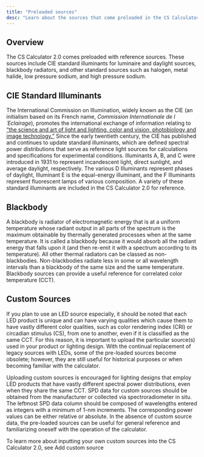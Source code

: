 ```yaml
---
title: "Preloaded sources"
desc: "Learn about the sources that come preloaded in the CS Calculator 2.0"
---
```


## Overview

The CS Calculator 2.0 comes preloaded with reference sources. These sources include CIE standard illuminants for luminaire and daylight sources, blackbody radiators, and other standard sources such as halogen, metal halide, low pressure sodium, and high pressure sodium.

## CIE Standard Illuminants

The International Commission on Illumination, widely known as the CIE (an initialism based on its French name, <i>Commission Internationale de l´Eclairage</i>), promotes the international exchange of information relating to <a href="https://cie.co.at/about-cie">“the science and art of light and lighting, color and vision, photobiology and image technology.”</a> Since the early twentieth century, the CIE has published and continues to update standard illuminants, which are defined spectral power distributions that serve as reference light sources for calculations and specifications for experimental conditions. Illuminants A, B, and C were introduced in 1931 to represent incandescent light, direct sunlight, and average daylight, respectively. The various D Illuminants represent phases of daylight, Illuminant E is the equal-energy illuminant, and the F Illuminants represent fluorescent lamps of various composition. A variety of these standard illuminants are included in the CS Calculator 2.0 for reference.


## Blackbody

A blackbody is radiator of electromagnetic energy that is at a uniform temperature whose radiant output in all parts of the spectrum is the maximum obtainable by thermally generated processes when at the same temperature. It is called a blackbody because it would absorb all the radiant energy that falls upon it (and then re-emit it with a spectrum according to its temperature). All other thermal radiators can be classed as non-blackbodies. Non-blackbodies radiate less in some or all wavelength intervals than a blackbody of the same size and the same temperature. Blackbody sources can provide a useful reference for correlated color temperature (CCT).

## Custom Sources

If you plan to use an LED source especially, it should be noted that each LED product is unique and can have varying qualities which cause them to have vastly different color qualities, such as color rendering index (CRI) or circadian stimulus (CS), from one to another, even if it is classified as the same CCT. For this reason, it is important to upload the particular source(s) used in your product or lighting design. With the continual replacement of legacy sources with LEDs, some of the pre-loaded sources become obsolete; however, they are still useful for historical purposes or when becoming familiar with the calculator.

Uploading custom sources is encouraged for lighting designs that employ LED products that have vastly different spectral power distributions, even when they share the same CCT. SPD data for custom sources should be obtained from the manufacturer or collected via spectroradiometer in situ. The leftmost SPD data column should be composed of wavelengths entered as integers with a minimum of 1-nm increments. The corresponding power values can be either relative or absolute. In the absence of custom source data, the pre-loaded sources can be useful for general reference and familiarizing oneself with the operation of the calculator.

To learn more about inputting your own custom sources into the CS Calculator 2.0, see <DocLink href="/cscalc/usage/advanced-usage#add-custom-source">Add custom source</DocLink>

